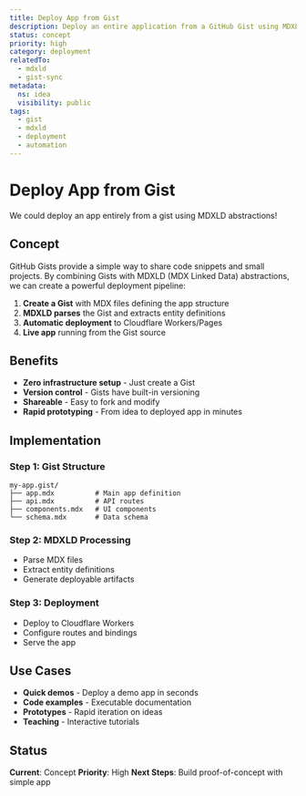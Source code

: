 ```yaml
---
title: Deploy App from Gist
description: Deploy an entire application from a GitHub Gist using MDXLD abstractions
status: concept
priority: high
category: deployment
relatedTo:
  - mdxld
  - gist-sync
metadata:
  ns: idea
  visibility: public
tags:
  - gist
  - mdxld
  - deployment
  - automation
---
```


# Deploy App from Gist

We could deploy an app entirely from a gist using MDXLD abstractions!

## Concept

GitHub Gists provide a simple way to share code snippets and small projects. By combining Gists with MDXLD (MDX Linked Data) abstractions, we can create a powerful deployment pipeline:

1. **Create a Gist** with MDX files defining the app structure
2. **MDXLD parses** the Gist and extracts entity definitions
3. **Automatic deployment** to Cloudflare Workers/Pages
4. **Live app** running from the Gist source

## Benefits

- **Zero infrastructure setup** - Just create a Gist
- **Version control** - Gists have built-in versioning
- **Shareable** - Easy to fork and modify
- **Rapid prototyping** - From idea to deployed app in minutes

## Implementation

### Step 1: Gist Structure
```
my-app.gist/
├── app.mdx          # Main app definition
├── api.mdx          # API routes
├── components.mdx   # UI components
└── schema.mdx       # Data schema
```

### Step 2: MDXLD Processing
- Parse MDX files
- Extract entity definitions
- Generate deployable artifacts

### Step 3: Deployment
- Deploy to Cloudflare Workers
- Configure routes and bindings
- Serve the app

## Use Cases

- **Quick demos** - Deploy a demo app in seconds
- **Code examples** - Executable documentation
- **Prototypes** - Rapid iteration on ideas
- **Teaching** - Interactive tutorials

## Status

**Current**: Concept
**Priority**: High
**Next Steps**: Build proof-of-concept with simple app